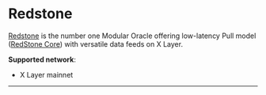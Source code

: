 # Redstone

[Redstone](https://redstone.finance/ "Redstone") is the number one Modular Oracle offering low-latency Pull model ([RedStone Core](https://docs.redstone.finance/docs/smart-contract-devs/get-started/redstone-core "Redstone Core")) with versatile data feeds on X Layer.

**Supported network**: 
- X Layer mainnet

---

